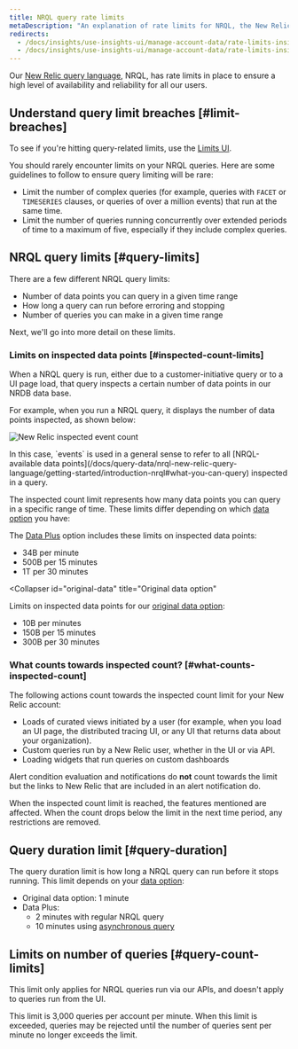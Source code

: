 ```yaml
---
title: NRQL query rate limits
metaDescription: "An explanation of rate limits for NRQL, the New Relic query language"
redirects:
  - /docs/insights/use-insights-ui/manage-account-data/rate-limits-insights-requests
  - /docs/insights/use-insights-ui/manage-account-data/rate-limits-insights
---
```



Our [New Relic query language](/docs/query-your-data/nrql-new-relic-query-language/get-started/introduction-nrql-new-relics-query-language), NRQL, has rate limits in place to ensure a high level of availability and reliability for all our users. 

## Understand query limit breaches [#limit-breaches]

To see if you're hitting query-related limits, use the [Limits UI](/docs/data-apis/manage-data/view-system-limits/). 

You should rarely encounter limits on your NRQL queries. Here are some guidelines to follow to ensure query limiting will be rare:

* Limit the number of complex queries (for example, queries with `FACET` or `TIMESERIES` clauses, or queries of over a million events) that run at the same time.
* Limit the number of queries running concurrently over extended periods of time to a maximum of five, especially if they include complex queries.

## NRQL query limits [#query-limits]

There are a few different NRQL query limits: 

* Number of data points you can query in a given time range
* How long a query can run before erroring and stopping
* Number of queries you can make in a given time range

Next, we'll go into more detail on these limits.  

### Limits on inspected data points [#inspected-count-limits]

When a NRQL query is run, either due to a customer-initiative query or to a UI page load, that query inspects a certain number of data points in our NRDB data base. 

For example, when you run a NRQL query, it displays the number of data points inspected, as shown below:

<img
  title="New Relic inspected event count"
  alt="New Relic inspected event count"
  src={queriesnrqlEventCountinQueryBuilder}
/>
<figcaption> In this case, `events` is used in a general sense to refer to all [NRQL-available data points](/docs/query-data/nrql-new-relic-query-language/getting-started/introduction-nrql#what-you-can-query) inspected in a query.
  </figcaption>

The inspected count limit represents how many data points you can query in a specific range of time. These limits differ depending on which [data option](/docs/accounts/accounts-billing/new-relic-one-pricing-billing/data-ingest-billing#data-prices) you have: 

<CollapserGroup>
  <Collapser
    id="data-plus"
    title="Data Plus"
  >

The [Data Plus](/docs/accounts/accounts-billing/new-relic-one-pricing-billing/data-ingest-billing#data-prices) option includes these limits on inspected data points: 

* 34B per minute
* 500B per 15 minutes
* 1T per 30 minutes

</Collapser>

  <Collapser
    id="original-data"
    title="Original data option"
  >

Limits on inspected data points for our [original data option](/docs/accounts/accounts-billing/new-relic-one-pricing-billing/data-ingest-billing#data-prices):

* 10B per minutes
* 150B per 15 minutes
* 300B per 30 minutes
    
</Collapser>
</CollapserGroup>

### What counts towards inspected count? [#what-counts-inspected-count]

The following actions count towards the inspected count limit for your New Relic account:

* Loads of curated views initiated by a user (for example, when you load an <InlinePopover type="apm" /> UI page, the distributed tracing UI, or any UI that returns data about your organization).
* Custom queries run by a New Relic user, whether in the UI or via API.
* Loading widgets that run queries on custom dashboards

Alert condition evaluation and notifications do **not** count towards the limit but the links to New Relic that are included in an alert notification do.

When the inspected count limit is reached, the features mentioned are affected. When the count drops below the limit in the next time period, any restrictions are removed.




## Query duration limit [#query-duration]

The query duration limit is how long a NRQL query can run before it stops running. This limit depends on your [data option](/docs/accounts/accounts-billing/new-relic-one-pricing-billing/data-ingest-billing#data-prices): 

* Original data option: 1 minute
* Data Plus: 
  * 2 minutes with regular NRQL query
  * 10 minutes using [asynchronous query](/docs/apis/nerdgraph/examples/async-queries-nrql-tutorial)

## Limits on number of queries [#query-count-limits]

This limit only applies for NRQL queries run via our APIs, and doesn't apply to queries run from the UI. 

This limit is 3,000 queries per account per minute. When this limit is exceeded, queries may be rejected until the number of queries sent per minute no longer exceeds the limit. 



